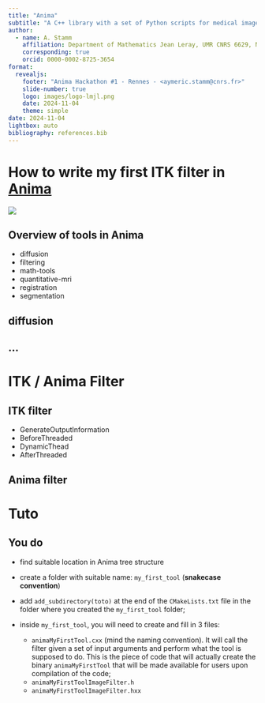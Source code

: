 ```yaml
---
title: "Anima"
subtitle: "A C++ library with a set of Python scripts for medical image processing"
author:
  - name: A. Stamm
    affiliation: Department of Mathematics Jean Leray, UMR CNRS 6629, Nantes University, Ecole Centrale de Nantes, France
    corresponding: true
    orcid: 0000-0002-8725-3654
format:
  revealjs:
    footer: "Anima Hackathon #1 - Rennes - <aymeric.stamm@cnrs.fr>"
    slide-number: true
    logo: images/logo-lmjl.png
    date: 2024-11-04
    theme: simple
date: 2024-11-04
lightbox: auto
bibliography: references.bib
---
```


# How to write my first ITK filter in [Anima](https://anima.irisa.fr)

![](images/banner_anima.png)

## Overview of tools in Anima

- diffusion
- filtering
- math-tools
- quantitative-mri
- registration
- segmentation

## diffusion

## ...

# ITK / Anima Filter

## ITK filter

- GenerateOutputInformation
- BeforeThreaded
- DynamicThead
- AfterThreaded

## Anima filter

# Tuto

## You do

- find suitable location in Anima tree structure
- create a folder with suitable name: `my_first_tool` (**snakecase convention**)
- add `add_subdirectory(toto)` at the end of the `CMakeLists.txt` file in the folder where you created the `my_first_tool` folder;
- inside `my_first_tool`, you will need to create and fill in 3 files:

    - `animaMyFirstTool.cxx` (mind the naming convention). It will call the filter given a set of input arguments and perform what the tool is supposed to do. This is the piece of code that will actually create the binary `animaMyFirstTool` that will be made available for users upon compilation of the code;
    - `animaMyFirstToolImageFilter.h`
    - `animaMyFirstToolImageFilter.hxx`
